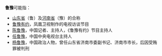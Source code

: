 '''鲁豫'''可能指：
* [[山东省|山东省]]（鲁）及[[河南省|河南省]]（豫）的合称
* [[鲁豫有约|鲁豫有约]]，凤凰卫视制作的电视访谈节目
* [[陈鲁豫|陈鲁豫]]，中国记者、主持人，《鲁豫有约》节目主持人
* [[任鲁豫|任鲁豫]]，中国中央电视台主持人
* [[杨鲁豫|杨鲁豫]]，中国政治人物，曾任山东省济南市委副书记、济南市市长，后因受贿罪被判刑
{{Disambiguation|Cat=二字中国相关消歧义}}